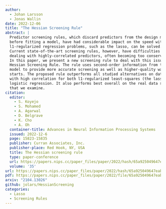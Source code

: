 ```yaml
---
author: 
  - Johan Larsson
  - Jonas Wallin
date: 2022-12-06
title: "The Hessian Screening Rule"
abstract: |
  Predictor screening rules, which discard predictors from the design matrix
  before fitting a model, have had considerable impact on the speed with which
  l1-regularized regression problems, such as the lasso, can be solved.
  Current state-of-the-art screening rules, however, have difficulties in
  dealing with highly-correlated predictors, often becoming too conservative.
  In this paper, we present a new screening rule to deal with this issue: the
  Hessian Screening Rule. The rule uses second-order information from the
  model to provide more accurate screening as well as higher-quality warm
  starts. The proposed rule outperforms all studied alternatives on data sets
  with high correlation for both l1-regularized least-squares (the lasso) and
  logistic regression. It also performs best overall on the real data sets
  that we examine.
citation:
  editor:
    - S. Koyejo
    - S. Mohamed
    - A. Agarwal
    - D. Belgrave
    - K. Cho
    - A. Oh
  container-title: Advances in Neural Information Processing Systems
  issued: 2022-12-6
  page: 15823-15835
  publisher: Curran Associates, Inc.
  publisher-place: Red Hook, NY, USA
  title: The Hessian screening rule
  type: paper-conference
  url: https://papers.nips.cc/paper_files/paper/2022/hash/65a925049647eab0aa06a9faf1cd470b-Abstract-Conference.html
  volume: '35'
url: https://papers.nips.cc/paper_files/paper/2022/hash/65a925049647eab0aa06a9faf1cd470b-Abstract-Conference.html
pdf: https://papers.nips.cc/paper_files/paper/2022/file/65a925049647eab0aa06a9faf1cd470b-Paper-Conference.pdf
arxiv: "2104.13026"
github: jolars/HessianScreening
categories:
  - Lasso
  - Screening Rules
---
```



